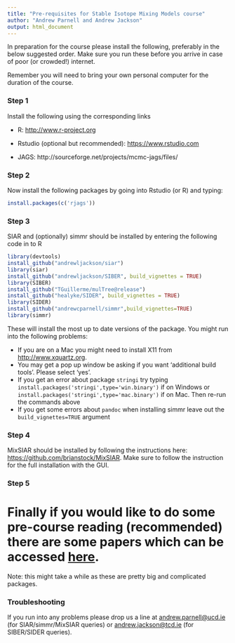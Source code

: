 ```yaml
---
title: "Pre-requisites for Stable Isotope Mixing Models course"
author: "Andrew Parnell and Andrew Jackson"
output: html_document
---
```


In preparation for the course please install the following, preferably in the below suggested order. Make sure you run these before you arrive in case of poor (or crowded!) internet.

Remember you will need to bring your own personal computer for the duration of the course.

### Step 1

Install the following using the corresponding links

-	R: [http://www.r-project.org](http://www.r-project.org)

-	Rstudio (optional but recommended): [https://www.rstudio.com](https://www.rstudio.com)

-	JAGS: http://sourceforge.net/projects/mcmc-jags/files/

### Step 2

Now install the following packages by going into Rstudio (or R) and typing:
```r
install.packages(c('rjags'))
```

### Step 3

SIAR and (optionally) simmr should be installed by entering the following code in to R

```r
library(devtools) 
install_github("andrewljackson/siar") 
library(siar)
install_github("andrewljackson/SIBER", build_vignettes = TRUE) 
library(SIBER)
install_github("TGuillerme/mulTree@release")
install_github("healyke/SIDER", build_vignettes = TRUE) 
library(SIDER)
install_github("andrewcparnell/simmr",build_vignettes=TRUE) 
library(simmr)
```

These will install the most up to date versions of the package. You might run into the following problems:

  - If you are on a Mac you might need to install X11 from [http://www.xquartz.org](http://www.xquartz.org). 
  - You may get a pop up window be asking if you want 'additional build tools'. Please select 'yes'.
  - If you get an error about package `stringi` try typing `install.packages('stringi',type='win.binary')` if on Windows or `install.packages('stringi',type='mac.binary')` if on Mac. Then re-run the commands above
  - If you get some errors about `pandoc` when installing simmr leave out the `build_vignettes=TRUE` argument

### Step 4

MixSIAR should be installed by following the instructions here: [https://github.com/brianstock/MixSIAR](https://github.com/brianstock/MixSIAR). Make sure to follow the instruction for the full installation with the GUI.
 
### Step 5
 
Finally if you would like to do some pre-course reading (recommended) there are some papers which can be accessed [here](https://github.com/andrewcparnell/simms_course/tree/master/papers).
=======
Note: this might take a while as these are pretty big and complicated packages.

### Troubleshooting

If you run into any problems please drop us a line at <andrew.parnell@ucd.ie> (for SIAR/simmr/MixSIAR queries) or <andrew.jackson@tcd.ie> (for SIBER/SIDER queries).

